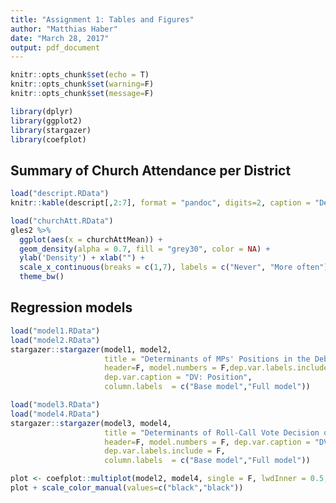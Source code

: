 ```yaml
---
title: "Assignment 1: Tables and Figures"
author: "Matthias Haber"
date: "March 28, 2017"
output: pdf_document
---
```


```r
knitr::opts_chunk$set(echo = T)
knitr::opts_chunk$set(warning=F)
knitr::opts_chunk$set(message=F)
```

```r
library(dplyr)
library(ggplot2)
library(stargazer)
library(coefplot)
```

## Summary of Church Attendance per District

```r
load("descript.RData")
knitr::kable(descript[,2:7], format = "pandoc", digits=2, caption = "Descriptive Statistics")
```

\newpage

```r
load("churchAtt.RData")
gles2 %>%
  ggplot(aes(x = churchAttMean)) +
  geom_density(alpha = 0.7, fill = "grey30", color = NA) +
  ylab('Density') + xlab("") +
  scale_x_continuous(breaks = c(1,7), labels = c("Never", "More often")) +
  theme_bw()
```

\newpage

## Regression models
```r
load("model1.RData")
load("model2.RData")
stargazer::stargazer(model1, model2, 
                     title = "Determinants of MPs' Positions in the Debate on Regulating PGD",
                     header=F, model.numbers = F,dep.var.labels.include = F,
                     dep.var.caption = "DV: Position",
                     column.labels  = c("Base model","Full model"))
```

```r
load("model3.RData")
load("model4.RData")
stargazer::stargazer(model3, model4, 
                     title = "Determinants of Roll-Call Vote Decision on Regulating PGD",
                     header=F, model.numbers = F, dep.var.caption = "DV: Vote",
                     dep.var.labels.include = F,
                     column.labels  = c("Base model","Full model"))
```

\newpage

```r
plot <- coefplot::multiplot(model2, model4, single = F, lwdInner = 0.5, title = "", xlab = "", ylab = "", legend.position = "none", names = c("MPs' Position", "Roll Call Vote"))
plot + scale_color_manual(values=c("black","black"))
```